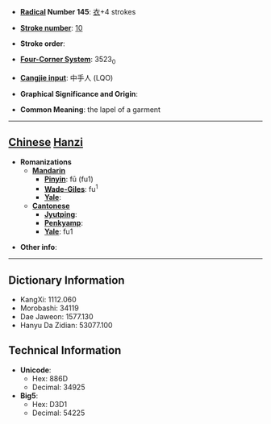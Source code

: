 * '''[[Wiktionary:Chinese radical index| Radical]] Number 145''': [[Wiktionary:Chinese radical index 衣|衣]]+4 strokes

* '''[[Wiktionary:Chinese total strokes index|Stroke number]]''': [[Wiktionary:Chinese total strokes index 10|10]]

* '''Stroke order''': 

* '''[[Wiktionary:Chinese four corner index|Four-Corner System]]''': 3523<sub>0</sub>

* '''[[Wiktionary:Chinese Cangjie index|Cangjie input]]''': 中手人 (LQO)

* '''Graphical Significance and Origin''': 

* '''Common Meaning''': the lapel of a garment

----

== [[Chinese]] [[Hanzi]] ==

* '''Romanizations'''
** '''[[Mandarin]]'''
*** '''[[Pinyin]]''': fū (fu1)
*** '''[[Wade-Giles]]''': fu<sup>1</sup>
*** '''[[Yale]]''': 
** '''[[Cantonese]]'''
*** '''[[Jyutping]]''':
*** '''[[Penkyamp]]''': 
*** '''[[Yale]]''': fu1

* '''Other info''': 

----

== Dictionary Information ==

* KangXi: 1112.060
* Morobashi: 34119
* Dae Jaweon: 1577.130
* Hanyu Da Zidian: 53077.100

== Technical Information ==

* '''Unicode''':
** Hex: 886D
** Decimal: 34925
* '''Big5''':
** Hex: D3D1
** Decimal: 54225